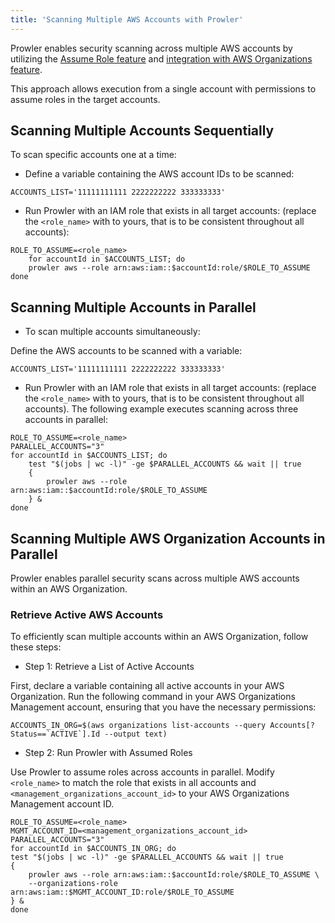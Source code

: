 ```yaml
---
title: 'Scanning Multiple AWS Accounts with Prowler'
---
```


Prowler enables security scanning across multiple AWS accounts by utilizing the  [Assume Role feature](/user-guide/providers/aws/role-assumption) and [integration with AWS Organizations feature](/user-guide/providers/aws/organizations).

This approach allows execution from a single account with permissions to assume roles in the target accounts.

## Scanning Multiple Accounts Sequentially

To scan specific accounts one at a time:

- Define a variable containing the AWS account IDs to be scanned:

```
ACCOUNTS_LIST='11111111111 2222222222 333333333'
```

- Run Prowler with an IAM role that exists in all target accounts: (replace the `<role_name>` with to yours, that is to be consistent throughout all accounts):

```
ROLE_TO_ASSUME=<role_name>
    for accountId in $ACCOUNTS_LIST; do
    prowler aws --role arn:aws:iam::$accountId:role/$ROLE_TO_ASSUME
done
```

## Scanning Multiple Accounts in Parallel

- To scan multiple accounts simultaneously:

Define the AWS accounts to be scanned with a variable:

```
ACCOUNTS_LIST='11111111111 2222222222 333333333'
```

- Run Prowler with an IAM role that exists in all target accounts: (replace the `<role_name>` with to yours, that is to be consistent throughout all accounts). The following example executes scanning across three accounts in parallel:

```
ROLE_TO_ASSUME=<role_name>
PARALLEL_ACCOUNTS="3"
for accountId in $ACCOUNTS_LIST; do
    test "$(jobs | wc -l)" -ge $PARALLEL_ACCOUNTS && wait || true
    {
        prowler aws --role arn:aws:iam::$accountId:role/$ROLE_TO_ASSUME
    } &
done
```

## Scanning Multiple AWS Organization Accounts in Parallel

Prowler enables parallel security scans across multiple AWS accounts within an AWS Organization.

### Retrieve Active AWS Accounts

To efficiently scan multiple accounts within an AWS Organization, follow these steps:

- Step 1: Retrieve a List of Active Accounts

First, declare a variable containing all active accounts in your AWS Organization. Run the following command in your AWS Organizations Management account, ensuring that you have the necessary permissions:

```
ACCOUNTS_IN_ORG=$(aws organizations list-accounts --query Accounts[?Status==`ACTIVE`].Id --output text)
```

- Step 2: Run Prowler with Assumed Roles

Use Prowler to assume roles across accounts in parallel. Modify `<role_name>` to match the role that exists in all accounts and `<management_organizations_account_id>` to your AWS Organizations Management account ID.

```
ROLE_TO_ASSUME=<role_name>
MGMT_ACCOUNT_ID=<management_organizations_account_id>
PARALLEL_ACCOUNTS="3"
for accountId in $ACCOUNTS_IN_ORG; do
test "$(jobs | wc -l)" -ge $PARALLEL_ACCOUNTS && wait || true
{
    prowler aws --role arn:aws:iam::$accountId:role/$ROLE_TO_ASSUME \
    --organizations-role arn:aws:iam::$MGMT_ACCOUNT_ID:role/$ROLE_TO_ASSUME
} &
done
```

